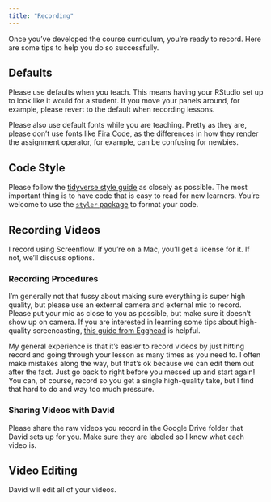 ```yaml
---
title: "Recording"
---
```


Once you've developed the course curriculum, you're ready to record. Here are some tips to help you do so successfully. 

## Defaults

Please use defaults when you teach. This means having your RStudio set up to look like it would for a student. If you move your panels around, for example, please revert to the default when recording lessons. 

Please also use default fonts while you are teaching. Pretty as they are,
please don't use fonts like [Fira
Code](https://benjaminlmoore.wordpress.com/2017/07/19/ligature-fonts-for-r/),
as the differences in how they render the assignment operator, for
example, can be confusing for newbies.

## Code Style

Please follow the [tidyverse style guide](https://style.tidyverse.org/) as closely as possible. The most important thing is to have code that is easy to read for new learners. You're welcome to use the [`styler` package](https://styler.r-lib.org/) to format your code.


## Recording Videos

I record using Screenflow. If you're on a Mac, you'll get a license for it. If not, we'll discuss options. 

### Recording Procedures

I'm generally not that fussy about making sure everything is super high
quality, but please use an external camera and external mic to record.
Please put your mic as close to you as possible, but make sure it
doesn't show up on camera. If you are interested in learning some tips
about high-quality screencasting, [this guide from
Egghead](https://howtoegghead.com/instructor/screencasting/) is helpful.

My general experience is that it's easier to record videos by just
hitting record and going through your lesson as many times as you need
to. I often make mistakes along the way, but that's ok because we can
edit them out after the fact. Just go back to right before you messed up
and start again! You can, of course, record so you get a single
high-quality take, but I find that hard to do and way too much pressure.

### Sharing Videos with David

Please share the raw videos you record in the Google Drive folder that
David sets up for you. Make sure they are labeled so I know what each
video is.

## Video Editing

David will edit all of your videos. 
